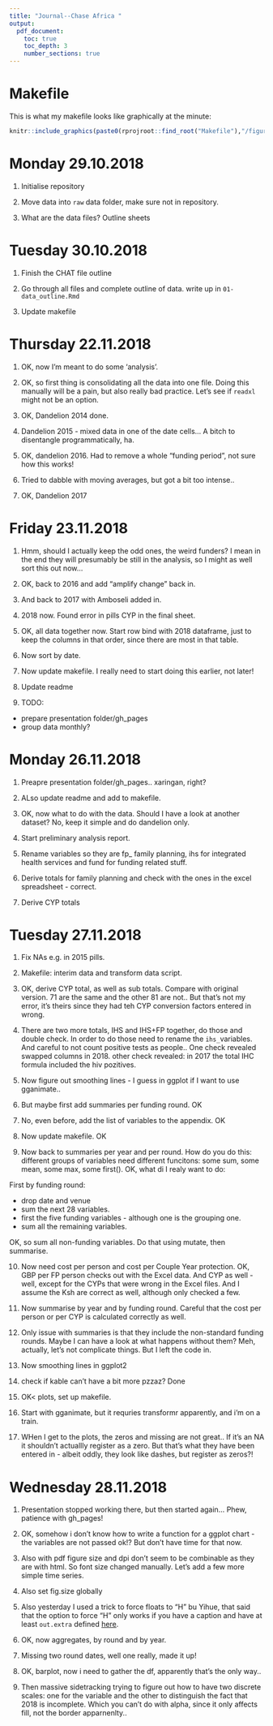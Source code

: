```yaml
---
title: "Journal--Chase Africa "
output:
  pdf_document:
    toc: true
    toc_depth: 3
    number_sections: true
---
```

# Makefile

This is what my makefile looks like graphically at the minute:

```r
knitr::include_graphics(paste0(rprojroot::find_root("Makefile"),"/figures/make.png"))
```

# Monday 29.10.2018

1. Initialise repository

2. Move data into `raw` data folder, make sure not in repository. 

3. What are the data files? Outline sheets

# Tuesday 30.10.2018

1. Finish the CHAT file outline

2. Go through all files and complete outline of data. write up in `01-data_outline.Rmd`

3. Update makefile

# Thursday 22.11.2018

1. OK, now I'm meant to do some 'analysis'. 

2. OK, so first thing is consolidating all the data into one file. Doing this manually will be a pain, but also really bad practice. Let's see if `readxl` might not be an option.

3. OK, Dandelion 2014 done. 

4. Dandelion 2015 - mixed data in one of the date cells... A bitch to disentangle programmatically, ha. 

5. OK, dandelion 2016. Had to remove a whole "funding period", not sure how this works!

6. Tried to dabble with moving averages, but got a bit too intense..

7. OK, Dandelion 2017

# Friday 23.11.2018

1. Hmm, should I actually keep the odd ones, the weird funders? I mean in the end they will presumably be still in the analysis, so I might as well sort this out now...

2. OK, back to 2016 and add "amplify change" back in. 

3. And back to 2017 with Amboseli added in. 

4. 2018 now. Found error in pills CYP in the final sheet. 

5. OK, all data together now. Start row bind with 2018 dataframe, just to keep the columns in that order, since there are most in that table. 

6. Now sort by date. 

7. Now update makefile. I really need to start doing this earlier, not later!

8. Update readme

9. TODO:

* prepare presentation folder/gh_pages
* group data monthly?

# Monday 26.11.2018

1. Preapre presentation folder/gh_pages.. xaringan, right?

2. ALso update readme and add to makefile.

3. OK, now what to do with the data. Should I have a look at another dataset? No, keep it simple and do dandelion only.

4. Start preliminary analysis report. 

5. Rename variables so they are fp_ family planning, ihs for integrated health services and fund for funding related stuff. 

6. Derive totals for family planning and check with the ones in the excel spreadsheet - correct. 

7. Derive CYP totals 

# Tuesday 27.11.2018

1. Fix NAs e.g. in 2015 pills. 

2. Makefile: interim data and transform data script. 

3. OK, derive CYP total, as well as sub totals. Compare with original version. 71 are the same and the other 81 are not.. But that's not my error, it's theirs since they had teh CYP conversion factors entered in wrong. 

4. There are two more totals, IHS and IHS+FP together, do those and double check. In order to do those need to rename the `ihs_`variables. And careful to not count positive tests as people.. One check revealed swapped columns in 2018. other check revealed: in 2017 the total IHC formula included the hiv pozitives. 

5. Now figure out smoothing lines - I guess in ggplot if I want to use gganimate..

6. But maybe first add summaries per funding round. OK

7. No, even before, add the list of variables to the appendix. OK

8. Now update makefile. OK

9. Now back to summaries per year and per round. How do you do this: different groups of variables need different funcitons: some sum, some mean, some max, some first(). OK, what di I realy want to do:

First by funding round:

* drop date and venue
* sum the next 28 variables. 
* first the five funding variables - although one is the grouping one. 
* sum all the remaining variables. 

OK, so sum all non-funding variables. Do that using mutate, then summarise. 

10. Now need cost per person and cost per Couple Year protection. OK, GBP per FP person checks out with the Excel data. And CYP as well - well, except for the CYPs that were wrong in the Excel files. And I assume the Ksh are correct as well, although only checked a few. 

11. Now summarise by year and by funding round. Careful that the cost per person or per CYP is calculated correctly as well. 

12. Only issue with summaries is that they include the non-standard funding rounds. Maybe I can have a look at what happens without them? Meh, actually, let's not complicate things. But I left the code in. 

13. Now smoothing lines in ggplot2

14. check if kable can't have a bit more pzzaz? Done

15. OK< plots, set up makefile. 

16. Start with gganimate, but it requries transformr apparently, and i'm on a train. 

17. WHen I get to the plots, the zeros and missing are not great.. If it's an NA it shouldn't actuallly register as a zero. But that's what they have been entered in - albeit oddly, they look like dashes, but register as zeros?!

# Wednesday 28.11.2018

1. Presentation stopped working there, but then started again... Phew, patience with gh_pages!

2. OK, somehow i don't know how to write a function for a ggplot chart - the variables are not passed ok!? But don't have time for that now. 

3. Also with pdf figure size and dpi don't seem to be combinable as they are with html. So font size changed manually. Let's add a few more simple time series. 

4. Also set fig.size globally

5. Also yesterday I used a trick to force floats to "H" bu Yihue, that said that the option to force "H" only works if you have a caption and have at least `out.extra` defined [here](https://stackoverflow.com/questions/42486617/knitr-ignoring-fig-pos/43245550#43245550). 

6. OK, now aggregates, by round and by year. 

7. Missing two round dates, well one really, made it up!

8. OK, barplot, now i need to gather the df, apparently that's the only way.. 

9. Then massive sidetracking trying to figure out how to have two discrete scales: one for the variable and the other to distinguish the fact that 2018 is incomplete. Which you can't do with alpha, since it only affects fill, not the border apparnenlty..
